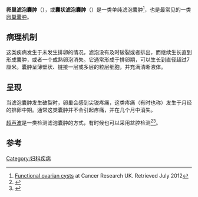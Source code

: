 {{Infobox Disease
 | Name           = 卵巢滤泡囊肿
 | Image          = Luteinized_follicular_cyst.jpg
 | Caption        = 显微镜下的黄体化卵巢滤泡性囊肿
 | DiseasesDB     = 
 | ICD10          = {{ICD10|N|83|0|n|80}}
 | ICD9           = {{ICD9|620.0}}
 | ICDO           = 
 | OMIM           = 
 | MedlinePlus    = 
 | eMedicineSubj  = 
 | eMedicineTopic = 
 | MeshID         = 
}}
'''卵巢滤泡囊肿'''（{{lang-en|follicular cyst of ovary, follicular cyst}}），或'''囊状滤泡囊肿'''（{{lang-en|graafian follicle cyst}}）是一类单纯滤泡囊肿<ref>[http://cancerhelp.cancerresearchuk.org/about-cancer/cancer-questions/functional-ovarian-cysts Functional ovarian cysts] {{Webarchive|url=http://archive.wikiwix.com/cache/20140301000000/http://cancerhelp.cancerresearchuk.org/about-cancer/cancer-questions/functional-ovarian-cysts |date=2014-03-01 }} at Cancer Research UK. Retrieved July 2012</ref>，也是最常见的一类[[卵巢囊肿|卵巢囊肿]]。

==病理机制==
这类疾病发生于未发生排卵的情况，滤泡没有及时破裂或者排出，而继续生长直到形成囊肿，或者一个成熟卵泡消失。它通常形成于排卵期，可以生长到直径超过7厘米。囊肿呈薄壁状、链接一层或多层的粒层细胞，并充满清晰液体。

==呈现==
当滤泡囊肿发生破裂时，卵巢会感到尖锐疼痛，这类疼痛（有时也称{{link-en|经间痛|mittelschmerz}}）发生于月经的排卵中期。通常这类囊肿并不会引起疼痛，并在几个月中消失。

[[超声波|超声波]]是一类检测滤泡囊肿的方式，有时候也可以采用盆腔检测<ref>{{cite web |url=http://www.medterms.com/script/main/art.asp?articlekey=8442 |title=Follicular cyst of the ovary definition |format= |work=MedTerms |accessdate= |archive-date=2014-03-07 |archive-url=https://web.archive.org/web/20140307105102/http://www.medterms.com/script/main/art.asp?articlekey=8442 |dead-url=no }}</ref><ref name=AltSurg>{{cite web |url=http://www.alternativesurgery.com/education/ovariancysts.php |title=Ovarian Cysts |format= |work=The Institute for Female Alternative Medicine.. |accessdate= |archive-date=2010-12-21 |archive-url=https://web.archive.org/web/20101221021315/http://www.alternativesurgery.com/education/ovariancysts.php |dead-url=no }}</ref>。

==参考==
{{reflist|2}}

{{女性盆腔和生殖器疾病|state=collapsed}}
{{Cystic diseases|state=collapsed}}

[[Category:妇科疾病|Category:妇科疾病]]